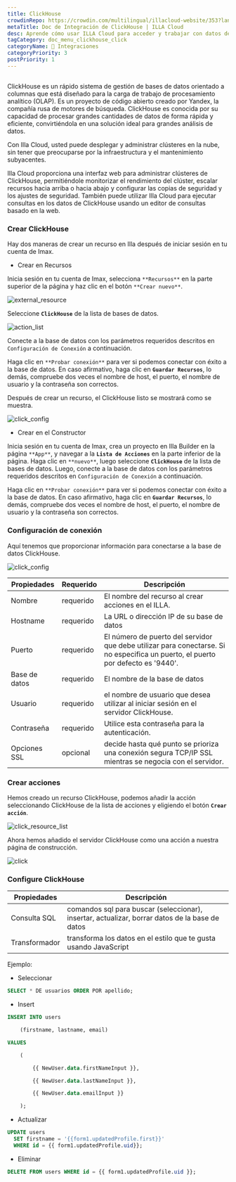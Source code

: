 ```yaml
---
title: ClickHouse
crowdinRepo: https://crowdin.com/multilingual/illacloud-website/353?languages=es&filter=basic&value=0
metaTitle: Doc de Integración de ClickHouse | ILLA Cloud
desc: Aprende cómo usar ILLA Cloud para acceder y trabajar con datos de ClickHouse. Construye aplicaciones, visualiza datos y automatiza flujos de trabajo con ILLA Cloud.
tagCategory: doc_menu_clickhouse_click
categoryName: 🔨 Integraciones
categoryPriority: 3
postPriority: 1
---
```


## <h2 hidden>¿Qué es ClicHouse?</h2>

ClickHouse es un rápido sistema de gestión de bases de datos orientado a columnas que está diseñado para la carga de trabajo de procesamiento analítico (OLAP). Es un proyecto de código abierto creado por Yandex, la compañía rusa de motores de búsqueda. ClickHouse es conocida por su capacidad de procesar grandes cantidades de datos de forma rápida y eficiente, convirtiéndola en una solución ideal para grandes análisis de datos.

Con Illa Cloud, usted puede desplegar y administrar clústeres en la nube, sin tener que preocuparse por la infraestructura y el mantenimiento subyacentes.

Illa Cloud proporciona una interfaz web para administrar clústeres de ClickHouse, permitiéndole monitorizar el rendimiento del clúster, escalar recursos hacia arriba o hacia abajo y configurar las copias de seguridad y los ajustes de seguridad. También puede utilizar Illa Cloud para ejecutar consultas en los datos de ClickHouse usando un editor de consultas basado en la web.

### Crear ClickHouse

Hay dos maneras de crear un recurso en Illa después de iniciar sesión en tu cuenta de Imax.

-   Crear en Recursos

Inicia sesión en tu cuenta de Imax, selecciona `**Recursos**` en la parte superior de la página y haz clic en el botón `**Crear nuevo**`.

![external_resource](https://cdn.illacloud.com/official-website/img/docs/external_resource.png)

Seleccione **`ClickHouse`** de la lista de bases de datos.

![action_list](https://cdn.illacloud.com/official-website/img/docs/action_list.png)

Conecte a la base de datos con los parámetros requeridos descritos en `Configuración de Conexión` a continuación.

Haga clic en `**Probar conexión**` para ver si podemos conectar con éxito a la base de datos. En caso afirmativo, haga clic en **`Guardar Recursos`**, lo demás, compruebe dos veces el nombre de host, el puerto, el nombre de usuario y la contraseña son correctos.

Después de crear un recurso, el ClickHouse listo se mostrará como se muestra.

![click_config](https://cdn.illacloud.com/official-website/img/docs/click_config.png)

-   Crear en el Constructor

Inicia sesión en tu cuenta de Imax, crea un proyecto en Illa Builder en la página `**App**`, y navegar a la **`Lista de Acciones`** en la parte inferior de la página. Haga clic en `**nuevo**`, luego seleccione **`ClickHouse`** de la lista de bases de datos. Luego, conecte a la base de datos con los parámetros requeridos descritos en `Configuración de Conexión` a continuación.

Haga clic en `**Probar conexión**` para ver si podemos conectar con éxito a la base de datos. En caso afirmativo, haga clic en **`Guardar Recursos`**, lo demás, compruebe dos veces el nombre de host, el puerto, el nombre de usuario y la contraseña son correctos.

### Configuración de conexión

Aquí tenemos que proporcionar información para conectarse a la base de datos ClickHouse.

![click_config](https://cdn.illacloud.com/official-website/img/docs/click_config.png)

| Propiedades      | Requerido | Descripción                                                                                                                      |
| ---------------- | --------- | -------------------------------------------------------------------------------------------------------------------------------- |
| Nombre           | requerido | El nombre del recurso al crear acciones en el ILLA.                                                                              |
| Hostname         | requerido | La URL o dirección IP de su base de datos                                                                                        |
| Puerto           | requerido | El número de puerto del servidor que debe utilizar para conectarse. Si no especifica un puerto, el puerto por defecto es '9440'. |
| Base de datos    | requerido | El nombre de la base de datos                                                                                                    |
| Usuario          | requerido | el nombre de usuario que desea utilizar al iniciar sesión en el servidor ClickHouse.                                             |
| Contraseña       | requerido | Utilice esta contraseña para la autenticación.                                                                                   |
| Opciones SSL     | opcional  | decide hasta qué punto se prioriza una conexión segura TCP/IP SSL mientras se negocia con el servidor.                           |

### Crear acciones

Hemos creado un recurso ClickHouse, podemos añadir la acción seleccionando ClickHouse de la lista de acciones y eligiendo el botón **`Crear acción`**.

![click_resource_list](https://cdn.illacloud.com/official-website/img/docs/clik_resource_list.png)

Ahora hemos añadido el servidor ClickHouse como una acción a nuestra página de construcción.

![click](https://cdn.illacloud.com/official-website/img/docs/click.png)

### Configure ClickHouse

| Propiedades    | Descripción                                                                                    |
| -------------- | ---------------------------------------------------------------------------------------------- |
| Consulta SQL   | comandos sql para buscar (seleccionar), insertar, actualizar, borrar datos de la base de datos |
| Transformador  | transforma los datos en el estilo que te gusta usando JavaScript                               |

Ejemplo:

-   Seleccionar

```sql
SELECT * DE usuarios ORDER POR apellido;
```

-   Insert

```sql
INSERT INTO users

	(firstname, lastname, email)

VALUES

	(

		{{ NewUser.data.firstNameInput }},

		{{ NewUser.data.lastNameInput }},

		{{ NewUser.data.emailInput }}

	);
```

-   Actualizar

```sql
UPDATE users
  SET firstname = '{{form1.updatedProfile.first}}'
  WHERE id = {{ form1.updatedProfile.uid}};
```

-   Eliminar

```sql
DELETE FROM users WHERE id = {{ form1.updatedProfile.uid }};
```
